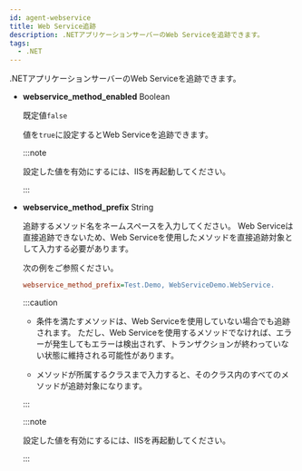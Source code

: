 ```yaml
---
id: agent-webservice
title: Web Service追跡
description: .NETアプリケーションサーバーのWeb Serviceを追跡できます。
tags:
  - .NET
---
```


.NETアプリケーションサーバーのWeb Serviceを追跡できます。

- **webservice_method_enabled** <span class='type'>Boolean</span>

  既定値`false`

  値を`true`に設定するとWeb Serviceを追跡できます。 

  :::note

  設定した値を有効にするには、IISを再起動してください。

  :::

- **webservice_method_prefix** <span class='type'>String</span>

  追跡するメソッド名をネームスペースを入力してください。 Web Serviceは直接追跡できないため、Web Serviceを使用したメソッドを直接追跡対象として入力する必要があります。

  次の例をご参照ください。

  ```ini title='whatap.conf'
  webservice_method_prefix=Test.Demo, WebServiceDemo.WebService.
  ```

  :::caution

  - 条件を満たすメソッドは、Web Serviceを使用していない場合でも追跡されます。 ただし、Web Serviceを使用するメソッドでなければ、エラーが発生してもエラーは検出されず、トランザクションが終わっていない状態に維持される可能性があります。

  - メソッドが所属するクラスまで入力すると、そのクラス内のすべてのメソッドが追跡対象になります。

  :::

  :::note

  設定した値を有効にするには、IISを再起動してください。

  :::
